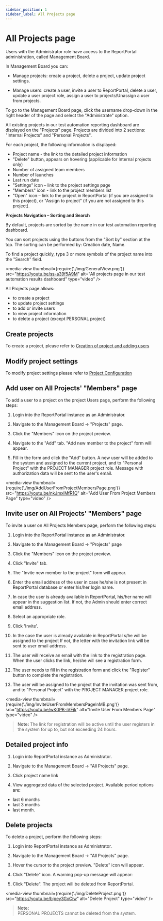 ```yaml
---
sidebar_position: 1
sidebar_label: All Projects page
---
```


# All Projects page

Users with the Administrator role have access to the ReportPortal
administration, called Management Board.

In Management Board you can:

- Manage projects: create a project, delete a project, update project settings.

- Manage users: create a user, invite a user to ReportPortal, delete a user,
update a user project role, assign a user to projects/Unassign a user from
projects.

To go to the Management Board page, click the username drop-down in the
right header of the page and select the "Administrate" option.

All existing projects in our test automation reporting dashboard are displayed on the "Projects" page. Projects are
divided into 2 sections: "Internal Projects" and "Personal Projects".

For each project, the following information is displayed:

- Project name - the link to the detailed project information
- "Delete" button, appears on hovering (applicable for Internal projects only)
- Number of assigned team members
- Number of launches
- Last run date
- "Settings" icon – link to the project settings page
- "Members" icon - link to the project members list
- "Open" icon – link to the project in ReportPortal (if you are assigned
    to this project), or "Assign to project" (if you are not assigned to this
    project).

**Projects Navigation – Sorting and Search**

By default, projects are sorted by the name in our test automation reporting dashboard.

You can sort projects using the buttons from the "Sort by" section at the top.
The sorting can be performed by: Creation date, Name.

To find a project quickly, type 3 or more symbols of the project name into the
"Search" field.

<media-view thumbnail={require('./img/GeneralView.png')} src="https://youtu.be/ss-a39f5A9M" alt="All projects page in our test automation results dashboard" type="video" />

All Projects page allows:
 - to create a project
 - to update project settings
 - to add or invite users
 - to view project information
 - to delete a project (except PERSONAL project)

## Create projects

To create a project, please refer to [Creation of project and adding users](/reportportal-configuration/CreationOfProjectAndAddingUsers)

## Modify project settings

To modify project settings please refer to [Project Configuration](/reportportal-configuration/ProjectConfiguration)

## Add user on All Projects' "Members" page

To add a user to a project on the project Users page, perform the following steps:

1. Login into the ReportPortal instance as an Administrator.

2. Navigate to the Management Board -\> "Projects" page.

3. Click the "Members" icon on the project preview.

4. Navigate to the "Add" tab. "Add new member to the project" form will
    appear.

5. Fill in the form and click the "Add" button. A new user will be added
    to the system and assigned to the current project, and to "Personal Project" with the PROJECT MANAGER project role. Message with authorization data will be sent to the user's email.

<media-view thumbnail={require('./img/AddUserFromProjectMembersPage.png')} src="https://youtu.be/nkJmxlMfR1Q" alt="Add User From Project Members Page" type="video" />

## Invite user on All Projects' "Members" page

To invite a user on All Projects Members page, perform the following steps:

1. Login into the ReportPortal instance as an Administrator.

2. Navigate to the Management Board -\> "Projects" page

3. Click the "Members" icon on the project preview.

4. Click "Invite" tab. 

5. The "Invite new member to the project" form will appear.

6. Enter the email address of the user in case he/she is not present in ReportPortal database
 or enter his/her login name.
 
7. In case the user is already available in ReportPortal, his/her name will appear in the suggestion list.
If not, the Admin should enter correct email address.

8. Select an appropriate role.

9. Click 'Invite'.

10. In the case the user is already available in ReportPortal s/he will be assigned to the project
If not, the letter with the invitation link will be sent to user email address.

11. The user will receive an email with the link to the registration page. 
When the user clicks the link, he/she will see a registration form.

11. The user needs to fill in the registration form and click the "Register"
button to complete the registration. 

12. The user will be assigned to the project that the invitation was sent from, and to "Personal Project" with the PROJECT
 MANAGER project role. 

<media-view thumbnail={require('./img/InviteUserFromMembersPageInMB.png')} src="https://youtu.be/wK0PB-iVEjk" alt="Invite User From Members Page" type="video" />

>**Note:**
The link for registration will be active until the user registers in the system for up to,
but not exceeding 24 hours.

## Detailed project info

1. Login into ReportPortal instance as Administrator.

2. Navigate to the Management Board -\> "All Projects" page.

3. Click project name link

4. View aggregated data of the selected project. Available period options are:
 - last 6 months
 - last 3 months
 - last month.

## Delete projects

To delete a project, perform the following steps:

1. Login into ReportPortal instance as Administrator.

2. Navigate to the Management Board -\> "All Projects" page.

3. Hover the cursor to the project preview. "Delete" icon will appear.

4. Click "Delete" icon. A warning pop-up message will appear:

5. Click "Delete". The project will be deleted from ReportPortal.

<media-view thumbnail={require('./img/DeleteProject.png')} src="https://youtu.be/bipey3GxCiw" alt="Delete Project" type="video" />

>**Note:**  
PERSONAL PROJECTS cannot be deleted from the system.

